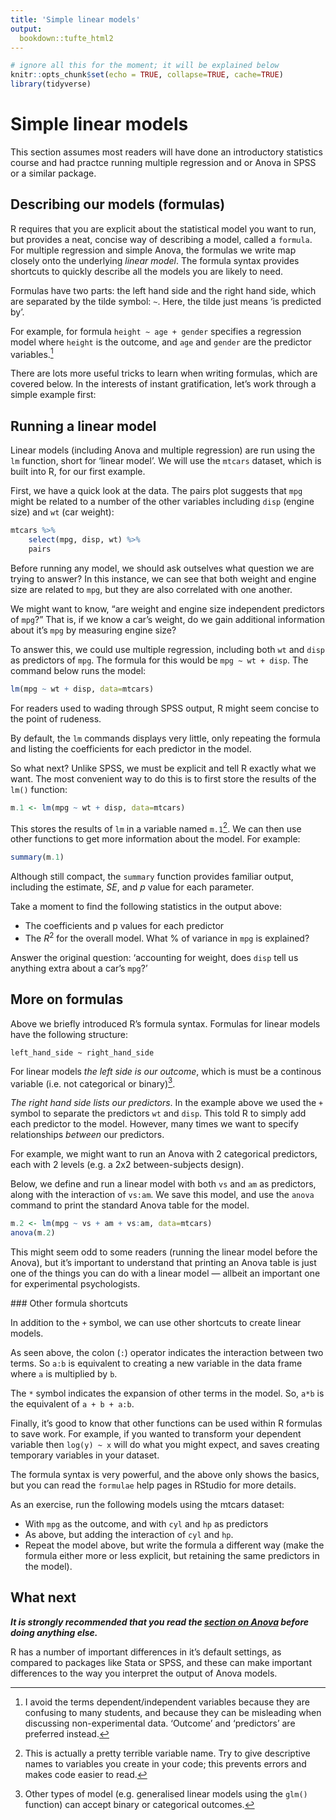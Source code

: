 ```yaml
---
title: 'Simple linear models'
output: 
  bookdown::tufte_html2
---
```

  
```r
# ignore all this for the moment; it will be explained below
knitr::opts_chunk$set(echo = TRUE, collapse=TRUE, cache=TRUE)
library(tidyverse)
```


# Simple linear models

This section assumes most readers will have done an introductory statistics course and had practce running multiple regression and or Anova in SPSS or a similar package. 


<!-- If you haven't, don't rush out to do that though XXX what should they do instead? Recommend some MOOC? XXX? -->


## Describing our models (formulas)

R requires that you are explicit about the statistical model you want to run, but provides a neat, concise way of describing a model, called a `formula`.  For multiple regression and simple Anova, the formulas we write map closely onto the underlying *linear model*. The formula syntax provides shortcuts to quickly describe all the models you are likely to need.

Formulas have two parts: the left hand side and the right hand side, which are separated by the tilde symbol: `~`. Here, the tilde just means 'is predicted by'. 

For example, for formula `height ~ age + gender`  specifies a regression model where `height` is the outcome, and `age` and `gender` are the predictor variables.^[I avoid the terms dependent/independent variables because they are confusing to many students, and because they can be misleading when discussing non-experimental data. 'Outcome' and 'predictors' are preferred instead.]

There are lots more useful tricks to learn when writing formulas, which are covered below. In the interests of instant gratification, let's work through a simple example first:



## Running a linear model

Linear models (including Anova and multiple regression) are run using the `lm` function, short for 'linear model'.  We will use the `mtcars` dataset, which is built into R, for our first example. 

First, we have a quick look at the data. The pairs plot suggests that `mpg` might be related to a number of the other variables including `disp` (engine size) and `wt` (car weight):


```r
mtcars %>% 
	select(mpg, disp, wt) %>% 
	pairs
```

Before running any model, we should ask outselves what question we are trying to answer? In this instance, we can see that both weight and engine size are related to `mpg`, but they are also correlated with one another.

We might want to know, "are weight and engine size independent predictors of `mpg`?" That is, if we know a car's weight, do we gain additional information about it's `mpg` by measuring engine size?

To answer this, we could use multiple regression, including both `wt` and `disp` as predictors of `mpg`. The formula for this would be `mpg ~ wt + disp`. The command below runs the model:

```r
lm(mpg ~ wt + disp, data=mtcars)
```

For readers used to wading through SPSS output, R might seem concise to the point of rudeness. 

By default, the `lm` commands displays very little, only repeating the formula and listing the coefficients for each predictor in the model.

So what next? Unlike SPSS, we must be explicit and tell R exactly what we want. The most convenient way to do this is to first store the results of the `lm()` function:


```r
m.1 <- lm(mpg ~ wt + disp, data=mtcars)
```


This stores the results of `lm` in a variable named `m.1`^[This is actually a pretty terrible variable name. Try to give descriptive names to variables you create in your code; this prevents errors and makes code easier to read.]. We can then use other functions to get more information about the model. For example:

```r
summary(m.1)
```

Although still compact, the `summary` function provides familiar output, including the estimate, *SE*, and *p* value for each parameter.

Take a moment to find the following statistics in the output above:

- The coefficients and p values for each predictor
- The *R*^2^ for the overall model. What % of variance in `mpg` is explained?

Answer the original question: 'accounting for weight, does `disp` tell us anything extra about a car's `mpg`?'




## More on formulas

Above we briefly introduced R's formula syntax. Formulas for linear models have the following structure:

`left_hand_side ~ right_hand_side`

For linear models *the left side is our outcome*, which is must be a continous variable (i.e. not categorical or binary)^[Other types of model (e.g. generalised linear models using the `glm()` function) can accept binary or categorical outcomes.].

*The right hand side lists our predictors*. In the example above we used the `+` symbol to separate the predictors `wt` and `disp`.  This told R to simply add each predictor to the model. However, many times we want to specify relationships *between* our predictors. 

For example, we might want to run an Anova with 2 categorical predictors, each with 2 levels (e.g. a 2x2 between-subjects design).


Below, we define and run a linear model with both `vs` and `am` as predictors, along with the interaction of `vs:am`. We save this model, and use the `anova` command to print the standard Anova table for the model.


```r
m.2 <- lm(mpg ~ vs + am + vs:am, data=mtcars)
anova(m.2)
```


This might seem odd to some readers (running the linear model before the Anova), but it's important to understand that printing an Anova table is just one of the things you can do with a linear model — allbeit an important one for experimental psychologists.



### Other formula shortcuts

In addition to the `+` symbol, we can use other shortcuts to create linear models.

As seen above, the colon (`:`) operator indicates the interaction between two terms. So `a:b` is equivalent to creating a new variable in the data frame where `a` is multiplied by `b`.

The `*` symbol indicates the expansion of other terms in the model. So, `a*b` is the equivalent of `a + b + a:b`.

Finally, it's good to know that other functions can be used within R formulas to save work. For example, if you wanted to transform your dependent variable then `log(y) ~ x` will do what you might expect, and saves creating temporary variables in your dataset.

The formula syntax is very powerful, and the above only shows the basics, but you can read the `formulae` help pages in RStudio for more details.


As an exercise, run the following models using the mtcars dataset:

- With `mpg` as the outcome, and with `cyl` and `hp` as predictors
- As above, but adding the interaction of `cyl` and `hp`.
- Repeat the model above, but write the formula a different way (make the formula either more or less explicit, but retaining the same predictors in the model).



## What next

***It is strongly recommended that you read the [section on Anova](anova.html) before doing anything else.***

R has a number of important differences in it's default settings, as compared to packages like Stata or SPSS, and these can make important differences to the way you interpret the output of Anova models.






